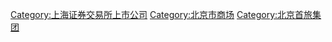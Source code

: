 [[Category:上海证券交易所上市公司|Category:上海证券交易所上市公司]]
[[Category:北京市商场|Category:北京市商场]]
[[Category:北京首旅集团|Category:北京首旅集团]]